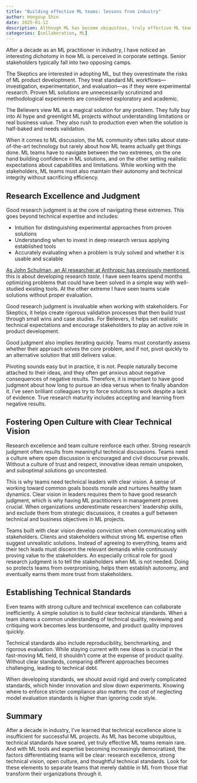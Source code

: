 ```yaml
---
title: "Building effective ML teams: lessons from industry"
author: Hongsup Shin
date: 2025-01-12
description: Although ML has become ubiquitous, truly effective ML teams remain rare. With ML tools and expertise becoming increasingly democratized, the factors differentiating teams will be clear - research excellence, strong technical vision, open culture, and thoughtful technical standards. 
categories: [collaboration, ML]
---
```


After a decade as an ML practitioner in industry, I have noticed an interesting dichotomy in how ML is perceived in corporate settings. Senior stakeholders typically fall into two opposing camps.

The Skeptics are interested in adopting ML, but they overestimate the risks of ML product developtment. They treat standard ML workflows—investigation, experimentation, and evaluation—as if they were experimental research. Proven ML solutions are unnecessarily scrutinized and methodological experiments are considered exploratory and academic.

The Believers view ML as a magical solution for any problem. They fully buy into AI hype and greenlight ML projects without understanding limitations or real business value. They also rush to production even when the solution is half-baked and needs validation.

When it comes to ML discussion, the ML community often talks about state-of-the-art technology but rarely about how ML teams actually get things done. ML teams have to navigate between the two extremes, on the one hand building confidence in ML solutions, and on the other setting realistic expectations about capabilities and limitations. While working with the stakeholders, ML teams must also maintain their autonomy and technical integrity without sacrificing efficiency.

## Research Excellence and Judgment 

Good research judgment is at the core of navigating these extremes. This goes beyond technical expertise and includes:

- Intuition for distinguishing experimental approaches from proven solutions
- Understanding when to invest in deep research versus applying established tools
- Accurately evaluating when a problem is truly solved and whether it is usable and scalable

[As John Schulman, an AI researcher at Anthropic has previously mentioned](http://joschu.net/blog/opinionated-guide-ml-research.html), this is about developing research *taste*. I have seen teams spend months optimizing problems that could have been solved in a simple way with well-studied existing tools. At the other extreme I have seen teams scale solutions without proper evaluation.

Good research judgment is invaluable when working with stakeholders. For Skeptics, it helps create rigorous validation processes that then build trust through small wins and case studies. For Believers, it helps set realistic technical expectations and encourage stakeholders to play an active role in product development.

Good judgment also implies iterating quickly. Teams must constantly assess whether their approach solves the core problem, and if not, pivot quickly to an alternative solution that still delivers value. 

Pivoting sounds easy but in practice, it is not. People naturally become attached to their ideas, and they often get anxious about negative consequences of negative results. Therefore, it is important to have good judgment about how long to pursue an idea versus when to finally abandon it. I’ve seen brilliant colleagues try to force solutions to work despite a lack of evidence. True research maturity includes accepting and learning from negative results.

## Fostering Open Culture with Clear Technical Vision

Research excellence and team culture reinforce each other. Strong research judgment often results from meaningful technical discussions. Teams need a culture where open discussion is encouraged and civil discourse prevails. Without a culture of trust and respect, innovative ideas remain unspoken, and suboptimal solutions go uncontested.

This is why teams need technical leaders with clear vision. A sense of working toward common goals boosts morale and nurtures healthy team dynamics. Clear vision in leaders requires them to have good research judgment, which is why having ML practitioners in management proves crucial. When organizations underestimate researchers’ leadership skills, and exclude them from strategic discussions, it creates a gulf between technical and business objectives in ML projects.

Teams built with clear vision develop conviction when communicating with stakeholders. Clients and stakeholders without strong ML expertise often suggest unrealistic solutions. Instead of agreeing to everything, teams and their tech leads must discern the relevant demands while continuously proving value to the stakeholders. An especially critical role for good research judgment is to tell the stakeholders when ML is not needed. Doing so protects teams from overpromising, helps them establish autonomy, and eventually earns them more trust from stakeholders.

## Establishing Technical Standards

Even teams with strong culture and technical excellence can collaborate inefficiently. A simple solution is to build clear technical standards. When a team shares a common understanding of technical quality, reviewing and critiquing work becomes less burdensome, and product quality improves quickly.

Technical standards also include reproducibility, benchmarking, and rigorous evaluation. While staying current with new ideas is crucial in the fast-moving ML field, it shouldn't come at the expense of product quality. Without clear standards, comparing different approaches becomes challenging, leading to technical debt.

When developing standards, we should avoid rigid and overly complicated standards, which hinder innovation and slow down experiments. Knowing where to enforce stricter compliance also matters: the cost of neglecting model evaluation standards is higher than ignoring code style. 

## Summary

After a decade in industry, I’ve learned that technical excellence alone is insufficient for successful ML projects. As ML has become ubiquitous, technical standards have soared, yet truly effective ML teams remain rare. And with ML tools and expertise becoming increasingly democratized, the factors differentiating teams will be clear: research excellence, strong technical vision, open culture, and thoughtful technical standards. Look for these elements to separate teams that merely dabble in ML from those that transform their organizations through it.
 
